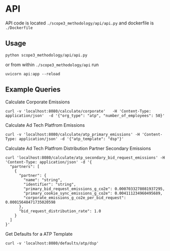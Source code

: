 # API

API code is located `./scope3_methodology/api/api.py` and dockerfile is `./Dockerfile`

## Usage

```
python scope3_methodology/api/api.py
```

or from within `./scope3_methodology/api` run

```
uvicorn api:app --reload
```

## Example Queries

Calculate Corporate Emissions

```
curl -v 'localhost:8080/calculate/corporate'   -H 'Content-Type: application/json'  -d '{"org_type": "atp", "number_of_employees": 50}'
```

Calculate Ad Tech Platfrom Emissions

```
curl -v 'localhost:8080/calculate/atp_primary_emissions' -H 'Content-Type: application/json' -d '{"atp_template": "dsp"}'
```

Calculate Ad Tech Platfrom Distribution Partner Secondary Emissions

```
curl 'localhost:8080/calculate/atp_secondary_bid_request_emissions' -H 'Content-Type: application/json' -d '{
  "partners": [
    {
      "partner": {
        "name": "string",
        "identifier": "string",
        "primary_bid_request_emissions_g_co2e": 0.0007033278081937295,
        "primary_cookie_sync_emissions_g_co2e": 0.004111234960495689,
        "corporate_emissions_g_co2e_per_bid_request": 0.00015648471735020598
      },
      "bid_request_distribution_rate": 1.0
    }
  ]
}'
```

Get Defaults for a ATP Template

```
curl -v 'localhost:8080/defaults/atp/dsp'
```
